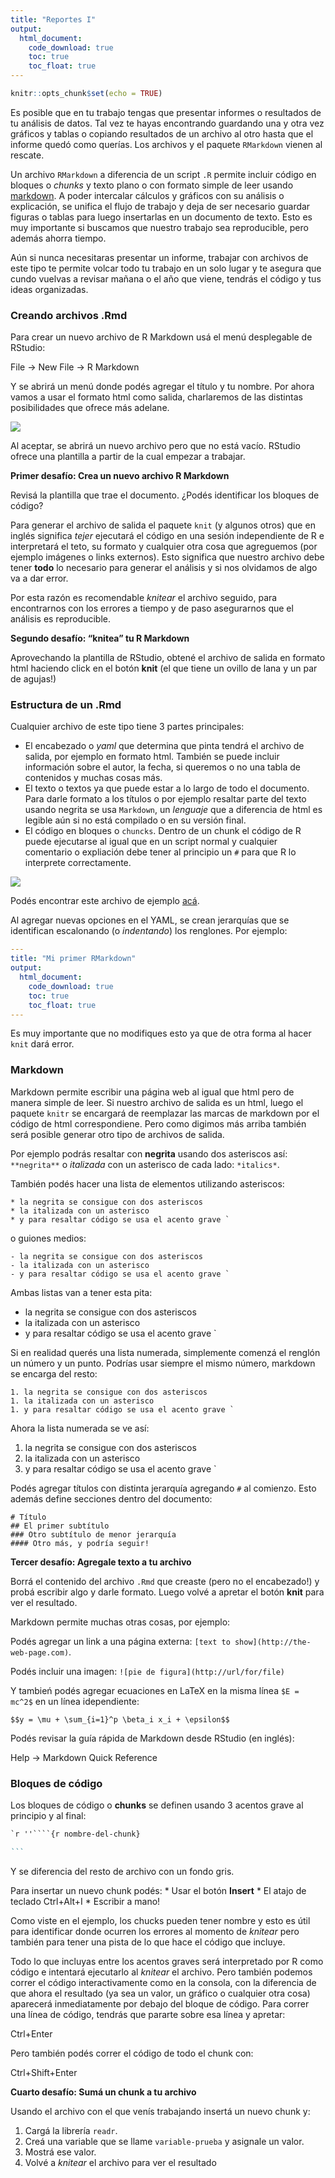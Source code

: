 ```yaml
---
title: "Reportes I"
output: 
  html_document:
    code_download: true
    toc: true
    toc_float: true
---
```


```r
knitr::opts_chunk$set(echo = TRUE)
```

Es posible que en tu trabajo tengas que presentar informes o resultados de tu análisis de datos. Tal vez te hayas encontrando guardando una y otra vez gráficos y tablas o copiando resultados de un archivo al otro hasta que el informe quedó como querías. Los archivos y el paquete `RMarkdown` vienen al rescate. 

Un archivo `RMarkdown` a diferencia de un script `.R` permite incluir código en bloques o *chunks* y texto plano o con formato simple de leer usando [markdown](https://markdown.es/sintaxis-markdown/). A poder intercalar cálculos y gráficos con su análisis o explicación, se unifica el flujo de trabajo y deja de ser necesario guardar figuras o tablas para luego insertarlas en un documento de texto. Esto es muy importante si buscamos que nuestro trabajo sea reproducible, pero además ahorra tiempo. 

Aún si nunca necesitaras presentar un informe, trabajar con archivos de este tipo te permite volcar todo tu trabajo en un solo lugar y te asegura que cundo vuelvas a revisar mañana o el año que viene, tendrás el código y tus ideas organizadas.

### Creando archivos .Rmd

Para crear un nuevo archivo de R Markdown usá el menú desplegable de RStudio:

::: {.alert .alert-secondary}
File → New File → R Markdown
:::

Y se abrirá un menú donde podés agregar el título y tu nombre. Por ahora vamos a usar el formato html como salida, charlaremos de las distintas posibilidades que ofrece más adelane. 

![](img/nuevo-rmd.png)

Al aceptar, se abrirá un nuevo archivo pero que no está vacío. RStudio ofrece una plantilla a partir de la cual empezar a trabajar. 

::: {.alert .alert-info}
**Primer desafío: Crea un nuevo archivo R Markdown**

Revisá la plantilla que trae el documento. ¿Podés identificar los bloques de código?
:::

Para generar el archivo de salida el paquete `knit` (y algunos otros) que en inglés significa *tejer* ejecutará el código en una sesión independiente de R e interpretará el teto, su formato y cualquier otra cosa que agreguemos (por ejemplo imágenes o links externos). Esto significa que nuestro archivo debe tener **todo** lo necesario para generar el análisis y si nos olvidamos de algo va a dar error. 

Por esta razón es recomendable *knitear* el archivo seguido, para encontrarnos con los errores a tiempo y de paso asegurarnos que el análisis es reproducible. 

::: {.alert .alert-info}
**Segundo desafío: "knitea" tu R Markdown**

Aprovechando la plantilla de RStudio, obtené el archivo de salida en formato html haciendo click en el botón **knit** (el que tiene un ovillo de lana y un par de agujas!)
:::

### Estructura de un .Rmd

Cualquier archivo de este tipo tiene 3 partes principales:

-  El encabezado o *yaml* que determina que pinta tendrá el archivo de salida, por ejemplo en formato html. También se puede incluir información sobre el autor, la fecha, si queremos o no una tabla de contenidos y muchas cosas más. 
- El texto o textos ya que puede estar a lo largo de todo el documento. Para darle formato a los títulos o por ejemplo resaltar parte del texto usando negrita se usa `Markdown`, un *lenguaje* que a diferencia de html es legible aún si no está compilado o en su versión final. 
- El código en bloques o `chuncks`. Dentro de un chunk el código de R puede ejecutarse al igual que en un script normal y cualquier comentario o expliación debe tener al principio un `#` para que R lo interprete correctamente. 

![](img/rmd-ejemplo-secciones.png)

Podés encontrar este archivo de ejemplo [acá](mi-primer-rmarkdown.Rmd).

::: {.alert .alert-success}
Al agregar nuevas opciones en el YAML, se crean jerarquías que se identifican escalonando (o *indentando*) los renglones. Por ejemplo:

```yaml
---
title: "Mi primer RMarkdown"
output: 
  html_document:
    code_download: true
    toc: true
    toc_float: true
---
```
Es muy importante que no modifiques esto ya que de otra forma al hacer `knit` dará error.
:::

### Markdown

Markdown permite escribir una página web al igual que html pero de manera simple de leer. Si nuestro archivo de salida es un html, luego el paquete `knitr` se encargará de reemplazar las marcas de markdown por el código de html correspondiene. Pero como digimos más arriba también será posible generar otro tipo de archivos de salida. 

Por ejemplo podrás resaltar con **negrita** usando dos asteriscos así: `**negrita**` o *italizada* con un asterisco de cada lado: `*italics*`.

También podés hacer una lista de elementos utilizando asteriscos:

```
* la negrita se consigue con dos asteriscos
* la italizada con un asterisco
* y para resaltar código se usa el acento grave `
```

o guiones medios:

```
- la negrita se consigue con dos asteriscos
- la italizada con un asterisco
- y para resaltar código se usa el acento grave `
```
Ambas listas van a tener esta pita:

- la negrita se consigue con dos asteriscos
- la italizada con un asterisco
- y para resaltar código se usa el acento grave `

Si en realidad querés una lista numerada, simplemente comenzá el renglón un número y un punto. Podrías usar siempre el mismo número, markdown se encarga del resto:

```
1. la negrita se consigue con dos asteriscos
1. la italizada con un asterisco
1. y para resaltar código se usa el acento grave `
```

Ahora la lista numerada se ve así:

1. la negrita se consigue con dos asteriscos
1. la italizada con un asterisco
1. y para resaltar código se usa el acento grave `

Podés agregar títulos con distinta jerarquía agregando `#` al comienzo. Esto además define secciones dentro del documento:

```
# Título
## El primer subtítulo
### Otro subtítulo de menor jerarquía
#### Otro más, y podría seguir!
```

::: {.alert .alert-info}
**Tercer desafío: Agregale texto a tu archivo**

Borrá el contenido del archivo `.Rmd` que creaste (pero no el encabezado!) y probá escribir algo y darle formato. Luego volvé a apretar el botón **knit** para ver el resultado.
:::

Markdown permite muchas otras cosas, por ejemplo:

Podés agregar un link a una página externa: `[text to show](http://the-web-page.com)`.

Podés incluir una imagen: `![pie de figura](http://url/for/file)`

Y tambień podés agregar ecuaciones en LaTeX en la misma línea `$E = mc^2$` en un línea idependiente:

`$$y = \mu + \sum_{i=1}^p \beta_i x_i + \epsilon$$` 

::: {.alert .alert-success}
Podés revisar la guía rápida de Markdown desde RStudio (en inglés):

Help → Markdown Quick Reference 
:::

### Bloques de código

Los bloques de código o **chunks** se definen usando 3 acentos grave al principio y al final:

````markdown
`r ''````{r nombre-del-chunk}

```
````

Y se diferencia del resto de archivo con un fondo gris. 

::: {.alert .alert-success}
Para insertar un nuevo chunk podés:
* Usar el botón **Insert**
* El atajo de teclado Ctrl+Alt+I 
* Escribir a mano!
:::

Como viste en el ejemplo, los chucks pueden tener nombre y esto es útil para identificar donde ocurren los errores al momento de *knitear* pero también para tener una pista de lo que hace el código que incluye. 

Todo lo que incluyas entre los acentos graves será interpretado por R como código e intentará ejecutarlo al *knitear* el archivo. Pero también podemos correr el código interactivamente como en la consola, con la diferencia de que ahora el resultado (ya sea un valor, un gráfico o cualquier otra cosa) aparecerá inmediatamente por debajo del bloque de código. Para correr una línea de código, tendrás que pararte sobre esa línea y apretar: 

::: {.alert .alert-secondary}
Ctrl+Enter
:::

Pero también podés correr el código de todo el chunk con:

::: {.alert .alert-secondary}
Ctrl+Shift+Enter
:::

::: {.alert .alert-info}
**Cuarto desafío: Sumá un chunk a tu archivo**

Usando el archivo con el que venís trabajando insertá un nuevo chunk y:

1. Cargá la librería `readr`.
2. Creá una variable que se llame `variable-prueba` y asignale un valor.
3. Mostrá ese valor.
4. Volvé a *knitear* el archivo para ver el resultado
:::
